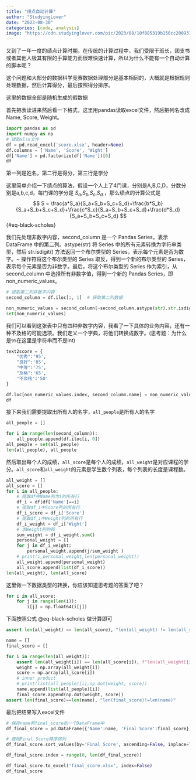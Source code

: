 ```yaml
---
title: "绩点自动计算"
author: "StudyingLover"
date: "2023-08-30"
categories: [code, analysis]
image: "https://cdn.studyinglover.com/pic/2023/08/10f885319b150cc20093124185e25c3b.png"
---
```


又到了一年一度的绩点计算时期，在传统的计算过程中，我们受限于班长，团支书或者其他人极其有限的手算能力而很难快速计算，所以为什么不能有一个自动计算的脚本呢？

这个问题和大部分的数据科学竞赛数据处理部分是基本相同的，大概就是根据规则处理数据，然后计算得分，最后按照得分排序。

::: {.callout-note} 
这里的数据全部是随机生成的假数据
:::

首先把表读进来然后看一下格式，这里用pandas读取excel文件，然后把列名改成Name, Score, Weight。
```python
import pandas as pd
import numpy as np
# 读取xlsx文件
df = pd.read_excel('score.xlsx', header=None)
df.columns = ['Name', 'Score', 'Wight']
df['Name'] = pd.factorize(df['Name'])[0]
df
```

第一列是姓名，第二行是得分，第三行是学分

这里简单介绍一下绩点的算法，假设一个人上了4门课，分别是A,B,C,D，分数分别是a,b,c,d，每门课的学分是 $S_a$,$S_b$,$S_c$,$S_d$ ，那么绩点的计算公式是
$$
S = \frac{a*S_a}{S_a+S_b+S_c+S_d}+\frac{b*S_b}{S_a+S_b+S_c+S_d}+\frac{c*S_c}{S_a+S_b+S_c+S_d}+\frac{d*S_d}{S_a+S_b+S_c+S_d}
$$ {#eq-black-scholes}

我们先处理非数字内容，second_column 是一个 Pandas Series，表示 DataFrame 中的第二列。astype(str) 将 Series 中的所有元素转换为字符串类型，然后 str.isdigit() 方法返回一个布尔类型的 Series，表示每个元素是否为数字。~ 操作符将这个布尔类型的 Series 取反，得到一个新的布尔类型的 Series，表示每个元素是否为非数字。最后，将这个布尔类型的 Series 作为索引，从 second_column 中选择所有非数字值，得到一个新的 Pandas Series，即 non_numeric_values。
```python
# 提取第二列非数字内容
second_column = df.iloc[:, 1]  # 获取第二列数据

non_numeric_values = second_column[~second_column.astype(str).str.isdigit()]
set(non_numeric_values)
```
我们可以看到这张表中只有四种非数字内容，我看了一下具体的业务内容，还有一种不及格的可能选项。我们定义一个字典，将他们转换成数字。[(思考题：为什么是`95`在这里是字符串而不是int)]{.aside}
```python
text2score = {
    "优秀":'95',
    "良好":'85',
    "中等":'75',
    "及格":'65',
    "不及格":'50'
}

df.loc[non_numeric_values.index, second_column.name] = non_numeric_values.map(text2score)
df
```

接下来我们需要提取出所有人的名字，`all_people`是所有人的名字
```python
all_people = []

for i in range(len(second_column)):
    all_people.append(df.iloc[i, 0])
all_people = set(all_people)
len(all_people), all_people
```

然后取出每个人的成绩，`all_score`是每个人的成绩，`all_weight`是对应课程的学分。`all_score`和`all_weight`的元素是学生数个列表，每个列表的长度是课程数。
```python
all_weight = []
all_score = []
for i in all_people:
    # 提取df中Name列为i的所有行
    df_i = df[df['Name']==i]
    # 提取df_i中Score列的所有行
    df_i_score = df_i['Score']
    # 提取df_i中Weight列的所有行
    df_i_weight = df_i['Wight']
    # 求Weight列的和
    sum_weight = df_i_weight.sum()
    personal_weight = []
    for j in df_i_weight:
        personal_weight.append(j/sum_weight )
    # print(i,personal_weight,len(personal_weight))
    all_weight.append(personal_weight)
    all_score.append(list(df_i_score))
len(all_weight), len(all_score)
```

这里做一下数据类型的转换，你应该知道思考题的答案了吧？
```python
for i in all_score:
    for j in range(len(i)):
        i[j] = np.float64(i[j])
```

下面按照公式 @eq-black-scholes 做计算即可
```python
assert len(all_weight) == len(all_score), "len(all_weight) != len(all_score)"

name = []
final_score = []

for i in range(len(all_weight)):
    assert len(all_weight[i]) == len(all_score[i]), f"len(all_weight[{i}]) != len(all_score[{i}])"
    weight = np.array(all_weight[i])
    score = np.array(all_score[i])
    # inner product
    # print(list(all_people)[i],np.dot(weight, score))
    name.append(list(all_people)[i])
    final_score.append(np.dot(weight, score))
assert len(final_score)==len(name), "len(final_score)!=len(name)"
```

最后把结果写入excel文件
```python
# 保存name和final_score到一个DataFrame中
df_final_score = pd.DataFrame({'Name':name, 'Final Score':final_score})

# 按照Final Score降序排列
df_final_score.sort_values(by='Final Score', ascending=False, inplace=True)

df_final_score.index = range(0, len(df_final_score))

df_final_score.to_excel('final_score.xlsx', index=False)
df_final_score
```